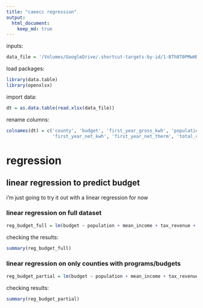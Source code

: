 ```yaml
---
title: "caeecc regression"
output: 
  html_document:
    keep_md: true
---
```


inputs:
```r
data_file = '/Volumes/GoogleDrive/.shortcut-targets-by-id/1-BTh8T0PMwHDs3KZ9V--KPrNWRUgRxvV/2020_CAEECC_Public_Sector_Underserved/data/processed/2_4_2021_updated_compiled_dataset.xlsx'
```

load packages:
```r
library(data.table)
library(openxlsx)
```

import data:
```r
dt = as.data.table(read.xlsx(data_file))
```

rename columns:
```r
colnames(dt) = c('county', 'budget', 'first_year_gross_kwh', 'population', 'mean_income', 'irr', 'tax_revenue', 'ces_score_median', 'first_year_gross_therm',
                 'first_year_net_kwh', 'first_year_net_therm', 'total_claims', 'total_programs')

```

# regression

## linear regression to predict budget
i'm just going to try it out with a linear regression for now

### linear regression on full dataset
```r
reg_budget_full = lm(budget ~ population + mean_income + tax_revenue + ces_score_median + irr, data = dt)
```

checking the results:
```r
summary(reg_budget_full)
```

### linear regression on only counties with programs/budgets
```r
reg_budget_partial = lm(budget ~ population + mean_income + tax_revenue + ces_score_median + irr, data = dt[budget > 0])
```

checking results:
```r
summary(reg_budget_partial)
```

